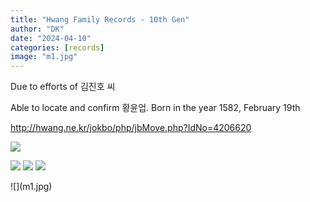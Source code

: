 ```yaml
---
title: "Hwang Family Records - 10th Gen"
author: "DK"
date: "2024-04-10"
categories: [records]
image: "m1.jpg"
---
```


Due to efforts of 김진호 씨

Able to locate and confirm 황윤업. Born in the year 1582, February 19th

<http://hwang.ne.kr/jokbo/php/jbMove.php?IdNo=4206620>

![](EPSON072.JPG)

![](EPSON010.JPG) ![](EPSON011.JPG) ![](EPSON012.JPG)

\![\](m1.jpg)
